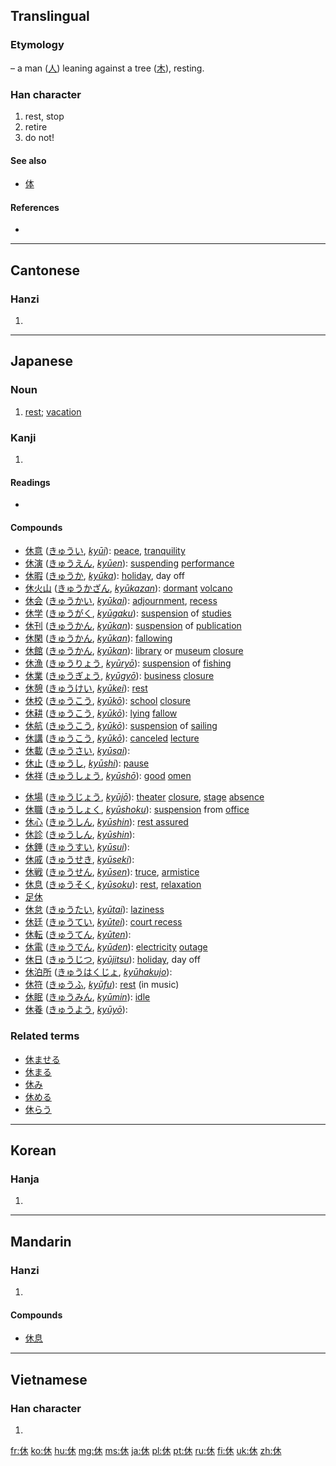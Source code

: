 {{also|体}}
==Translingual==
{{stroke order|strokes=6}}

===Etymology===
{{Han compound|人|t1=man|木|t2=tree|ls=ic}} – a man ([[人]]) leaning against a tree ([[木]]), resting.

===Han character===
{{Han char|rn=9|rad=人|as=04|sn=6|four=2429<sub>0</sub>|canj=人木 (OD)|ids=⿰[[亻]][[木]]}}

# rest, stop
# retire
# do not!

====See also====
* [[体]] <!-- Graphically similar -->

====References====
* {{Han ref|kx=0096.020|dkj=00440|dj=0203.020|hdz=10117.180|uh=4F11|ud=20241|bh=A5F0|bd=42480}}

----

==Cantonese==

===Hanzi===
{{yue-hanzi|jyut=|y=yau1}}

# {{defn|Cantonese|sort=人04}}

----

==Japanese==
{{ja-see-also|休する}}

===Noun===
{{ja-noun|k|hira=きゅう|rom=kyū}}

# [[rest]]; [[vacation]]

===Kanji===
{{ja-kanji|grade=1|rs=人04}}

# {{defn|Japanese|sort=人04}}

====Readings====
* {{ja-readings|on=[[きゅう]] ([[kyū]]), [[く]] ([[ku]])|kun=[[やすむ]] ([[休む]], [[yasumu]]), [[いこう]] ([[ikou]]), [[やめる]] ([[yameru]])|nanori=[[やすみ]] ([[yasumi]])}}

====Compounds====
{{top2}}
* [[休意]] ([[きゅうい]], ''[[kyūi]]''): [[peace]], [[tranquility]]
* [[休演]] ([[きゅうえん]], ''[[kyūen]]''): [[suspending]] [[performance]]
* [[休暇]] ([[きゅうか]], ''[[kyūka]]''): [[holiday]], day off
* [[休火山]] ([[きゅうかざん]], ''[[kyūkazan]]''): [[dormant]] [[volcano]]
* [[休会]] ([[きゅうかい]], ''[[kyūkai]]''): [[adjournment]], [[recess]]
* [[休学]] ([[きゅうがく]], ''[[kyūgaku]]''): [[suspension]] of [[studies]]
* [[休刊]] ([[きゅうかん]], ''[[kyūkan]]''): [[suspension]] of [[publication]]
* [[休閑]] ([[きゅうかん]], ''[[kyūkan]]''): [[fallowing]]
* [[休館]] ([[きゅうかん]], ''[[kyūkan]]''): [[library]] or [[museum]] [[closure]]
* [[休漁]] ([[きゅうりょう]], ''[[kyūryō]]''): [[suspension]] of [[fishing]]
* [[休業]] ([[きゅうぎょう]], ''[[kyūgyō]]''): [[business]] [[closure]]
* [[休憩]] ([[きゅうけい]], ''[[kyūkei]]''): [[rest]]
* [[休校]] ([[きゅうこう]], ''[[kyūkō]]''): [[school]] [[closure]]
* [[休耕]] ([[きゅうこう]], ''[[kyūkō]]''): [[lying]] [[fallow]]
* [[休航]] ([[きゅうこう]], ''[[kyūkō]]''): [[suspension]] of [[sailing]]
* [[休講]] ([[きゅうこう ]], ''[[kyūkō]]''): [[canceled]] [[lecture]]
* [[休載]] ([[きゅうさい]], ''[[kyūsai]]''):
* [[休止]] ([[きゅうし]], ''[[kyūshi]]''): [[pause]]
* [[休祥]] ([[きゅうしょう]], ''[[kyūshō]]''): [[good]] [[omen]]
{{mid2}}
* [[休場]] ([[きゅうじょう]], ''[[kyūjō]]''): [[theater]] [[closure]], [[stage]] [[absence]]
* [[休職]] ([[きゅうしょく]], ''[[kyūshoku]]''): [[suspension]] from [[office]]
* [[休心]] ([[きゅうしん]], ''[[kyūshin]]''): [[rest assured]]
* [[休診]] ([[きゅうしん]], ''[[kyūshin]]''):
* [[休錘]] ([[きゅうすい]], ''[[kyūsui]]''):
* [[休戚]] ([[きゅうせき]], ''[[kyūseki]]''):
* [[休戦]] ([[きゅうせん]], ''[[kyūsen]]''): [[truce]], [[armistice]]
* [[休息]] ([[きゅうそく]], ''[[kyūsoku]]''): [[rest]], [[relaxation]]
* [[足休]]
* [[休怠]] ([[きゅうたい]], ''[[kyūtai]]''): [[laziness]]
* [[休廷]] ([[きゅうてい]], ''[[kyūtei]]''): [[court recess]]
* [[休転]] ([[きゅうてん]], ''[[kyūten]]''):
* [[休電]] ([[きゅうでん]], ''[[kyūden]]''): [[electricity]] [[outage]]
* [[休日]] ([[きゅうじつ]], ''[[kyūjitsu]]''): [[holiday]], day off
* [[休泊所]] ([[きゅうはくじょ]], ''[[kyūhakujo]]''):
* [[休符]] ([[きゅうふ]], ''[[kyūfu]]''): [[rest]] (in music)
* [[休眠]] ([[きゅうみん]], ''[[kyūmin]]''): [[idle]]
* [[休養]] ([[きゅうよう]], ''[[kyūyō]]''):
{{bottom}}

===Related terms===
* [[休ませる]]
* [[休まる]]
* [[休み]]
* [[休める]]
* [[休らう]]

----

==Korean==

===Hanja===
{{ko-hanja|hangeul=휴|eumhun=쉴|rv=hyu|mr=hyu}}

# {{defn|Korean|sort=人04}}

----

==Mandarin==

===Hanzi===
{{cmn-hanzi|pin=[[xiū]] ([[xiu1]])|wg=hsiu<sup>1</sup>}}

# {{defn|Mandarin|sort=人04}}

====Compounds====
* [[休息]]

----

==Vietnamese==

===Han character===
{{vi-hantu|[[hưu]], [[hầu]], [[hươu]]|rs=人04}}

# {{defn|Vietnamese|sort=人04}}

[[fr:休]]
[[ko:休]]
[[hu:休]]
[[mg:休]]
[[ms:休]]
[[ja:休]]
[[pl:休]]
[[pt:休]]
[[ru:休]]
[[fi:休]]
[[uk:休]]
[[zh:休]]